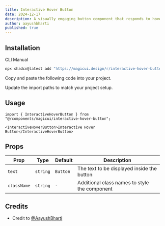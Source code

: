 ```yaml
---
title: Interactive Hover Button
date: 2024-12-17
description: A visually engaging button component that responds to hover with dynamic transitions, adapting smoothly between light and dark modes for enhanced user interactivity.
author: aayushbharti
published: true
---
```


<ComponentPreview name="interactive-hover-button-demo" />

## Installation

<Tabs defaultValue="cli">

<TabsList>
  <TabsTrigger value="cli">CLI</TabsTrigger>
  <TabsTrigger value="manual">Manual</TabsTrigger>
</TabsList>
<TabsContent value="cli">

```bash
npx shadcn@latest add "https://magicui.design/r/interactive-hover-button"
```

</TabsContent>

<TabsContent value="manual">

<Steps>

<Step>Copy and paste the following code into your project.</Step>

<ComponentSource name="interactive-hover-button" />

<Step>Update the import paths to match your project setup.</Step>

</Steps>

</TabsContent>

</Tabs>

## Usage

```tsx
import { InteractiveHoverButton } from "@/components/magicui/interactive-hover-button";
```

```tsx
<InteractiveHoverButton>Interactive Hover Button</InteractiveHoverButton>
```

## Props

| Prop        | Type     | Default  | Description                                   |
| ----------- | -------- | -------- | --------------------------------------------- |
| `text`      | `string` | `Button` | The text to be displayed inside the button    |
| `className` | `string` | `-`      | Additional class names to style the component |

## Credits

- Credit to [@AayushBharti](https://github.com/AayushBharti)
